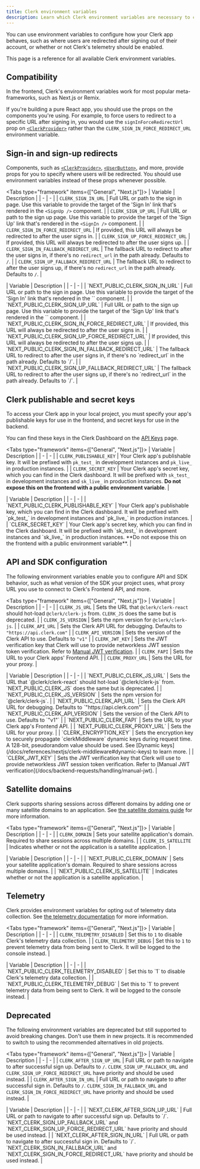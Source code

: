 ```yaml
---
title: Clerk environment variables
description: Learn which Clerk environment variables are necessary to configure your projects.
---
```


You can use environment variables to configure how your Clerk app behaves, such as where users are redirected after signing out of their account, or whether or not Clerk's telemetry should be enabled.

This page is a reference for all available Clerk environment variables.

## Compatibility

In the frontend, Clerk's environment variables work for most popular meta-frameworks, such as Next.js or Remix.

If you're building a pure React app, you should use the props on the components you're using. For example, to force users to redirect to a specific URL after signing in, you would use the `signInForceRedirectUrl` prop on [`<ClerkProvider>`](/docs/components/clerk-provider) rather than the `CLERK_SIGN_IN_FORCE_REDIRECT_URL` environment variable.

## Sign-in and sign-up redirects

Components, such as [`<ClerkProvider>`](/docs/components/clerk-provider), [`<UserButton>`](/docs/components/user/user-button), and more, provide props for you to specify where users will be redirected. You should use environment variables instead of these props whenever possible.

<Tabs type="framework" items={["General", "Next.js"]}>
  <Tab>
    | Variable | Description |
    | - | - |
    | `CLERK_SIGN_IN_URL` | Full URL or path to the sign in page. Use this variable to provide the target of the 'Sign In' link that's rendered in the `<SignUp />` component. |
    | `CLERK_SIGN_UP_URL` | Full URL or path to the sign up page. Use this variable to provide the target of the 'Sign Up' link that's rendered in the `<SignIn />` component. |
    | `CLERK_SIGN_IN_FORCE_REDIRECT_URL` | If provided, this URL will always be redirected to after the user signs in. |
    | `CLERK_SIGN_UP_FORCE_REDIRECT_URL` | If provided, this URL will always be redirected to after the user signs up. |
    | `CLERK_SIGN_IN_FALLBACK_REDIRECT_URL` | The fallback URL to redirect to after the user signs in, if there's no `redirect_url` in the path already. Defaults to `/`. |
    | `CLERK_SIGN_UP_FALLBACK_REDIRECT_URL` | The fallback URL to redirect to after the user signs up, if there's no `redirect_url` in the path already. Defaults to `/`. |
  </Tab>

  <Tab>
    | Variable | Description |
    | - | - |
    | `NEXT_PUBLIC_CLERK_SIGN_IN_URL` | Full URL or path to the sign in page. Use this variable to provide the target of the 'Sign In' link that's rendered in the `<SignUp />` component. |
    | `NEXT_PUBLIC_CLERK_SIGN_UP_URL` | Full URL or path to the sign up page. Use this variable to provide the target of the 'Sign Up' link that's rendered in the `<SignIn />` component. |
    | `NEXT_PUBLIC_CLERK_SIGN_IN_FORCE_REDIRECT_URL` | If provided, this URL will always be redirected to after the user signs in. |
    | `NEXT_PUBLIC_CLERK_SIGN_UP_FORCE_REDIRECT_URL` | If provided, this URL will always be redirected to after the user signs up. |
    | `NEXT_PUBLIC_CLERK_SIGN_IN_FALLBACK_REDIRECT_URL` | The fallback URL to redirect to after the user signs in, if there's no `redirect_url` in the path already. Defaults to `/`. |
    | `NEXT_PUBLIC_CLERK_SIGN_UP_FALLBACK_REDIRECT_URL` | The fallback URL to redirect to after the user signs up, if there's no `redirect_url` in the path already. Defaults to `/`. |
  </Tab>
</Tabs>

## Clerk publishable and secret keys

To access your Clerk app in your local project, you must specify your app's publishable keys for use in the frontend, and secret keys for use in the backend.

You can find these keys in the Clerk Dashboard on the [API Keys](https://dashboard.clerk.com/last-active?path=api-keys) page.

<Tabs type="framework" items={["General", "Next.js"]}>
  <Tab>
    | Variable | Description |
    | - | - |
    | `CLERK_PUBLISHABLE_KEY` | Your Clerk app's publishable key. It will be prefixed with `pk_test_` in development instances and `pk_live_` in production instances. |
    | `CLERK_SECRET_KEY` | Your Clerk app's secret key, which you can find in the Clerk dashboard. It will be prefixed with `sk_test_` in development instances and `sk_live_` in production instances. **Do not expose this on the frontend with a public environment variable**. |
  </Tab>

  <Tab>
    | Variable | Description |
    | - | - |
    | `NEXT_PUBLIC_CLERK_PUBLISHABLE_KEY` | Your Clerk app's publishable key, which you can find in the Clerk dashboard. It will be prefixed with `pk_test_` in development instances and `pk_live_` in production instances. |
    | `CLERK_SECRET_KEY` | Your Clerk app's secret key, which you can find in the Clerk dashboard. It will be prefixed with `sk_test_` in development instances and `sk_live_` in production instances. **Do not expose this on the frontend with a public environment variable**. |
  </Tab>
</Tabs>

## API and SDK configuration

The following environment variables enable you to configure API and SDK behavior, such as what version of the SDK your project uses, what proxy URL you use to connect to Clerk's Frontend API, and more.

<Tabs type="framework" items={["General", "Next.js"]}>
  <Tab>
    | Variable | Description |
    | - | - |
    | `CLERK_JS_URL` | Sets the URL that `@clerk/clerk-react` should hot-load `@clerk/clerk-js` from. `CLERK_JS` does the same but is deprecated. |
    | `CLERK_JS_VERSION` | Sets the npm version for `@clerk/clerk-js`. |
    | `CLERK_API_URL` | Sets the Clerk API URL for debugging. Defaults to `"https://api.clerk.com"` |
    | `CLERK_API_VERSION` | Sets the version of the Clerk API to use. Defaults to `"v1"` |
    | `CLERK_JWT_KEY` | Sets the JWT verification key that Clerk will use to provide networkless JWT session token verification. Refer to [Manual JWT verification](/docs/backend-requests/handling/manual-jwt). |
    | `CLERK_FAPI` | Sets the URL to your Clerk apps' Frontend API. |
    | `CLERK_PROXY_URL` | Sets the URL for your proxy. |
  </Tab>

  <Tab>
    | Variable | Description |
    | - | - |
    | `NEXT_PUBLIC_CLERK_JS_URL` | Sets the URL that `@clerk/clerk-react` should hot-load `@clerk/clerk-js` from. `NEXT_PUBLIC_CLERK_JS` does the same but is deprecated. |
    | `NEXT_PUBLIC_CLERK_JS_VERSION` | Sets the npm version for `@clerk/clerk-js`. |
    | `NEXT_PUBLIC_CLERK_API_URL` | Sets the Clerk API URL for debugging. Defaults to `"https://api.clerk.com"` |
    | `NEXT_PUBLIC_CLERK_API_VERSION` | Sets the version of the Clerk API to use. Defaults to `"v1"` |
    | `NEXT_PUBLIC_CLERK_FAPI` | Sets the URL to your Clerk app's Frontend API. |
    | `NEXT_PUBLIC_CLERK_PROXY_URL` | Sets the URL for your proxy. |
    | `CLERK_ENCRYPTION_KEY` | Sets the encryption key to securely propagate `clerkMiddleware` dynamic keys during request time. A 128-bit, pseudorandom value should be used. See [Dynamic keys](/docs/references/nextjs/clerk-middleware#dynamic-keys) to learn more. |
    | `CLERK_JWT_KEY` | Sets the JWT verification key that Clerk will use to provide networkless JWT session token verification. Refer to [Manual JWT verification](/docs/backend-requests/handling/manual-jwt). |
  </Tab>
</Tabs>

## Satellite domains

Clerk supports sharing sessions across different domains by adding one or many satellite domains to an application. See [the satellite domains guide](/docs/advanced-usage/satellite-domains) for more information.

<Tabs type="framework" items={["General", "Next.js"]}>
  <Tab>
    | Variable | Description |
    | - | - |
    | `CLERK_DOMAIN` | Sets your satellite application's domain. Required to share sessions across multiple domains. |
    | `CLERK_IS_SATELLITE` | Indicates whether or not the application is a satellite application. |
  </Tab>

  <Tab>
    | Variable | Description |
    | - | - |
    | `NEXT_PUBLIC_CLERK_DOMAIN` | Sets your satellite application's domain. Required to share sessions across multiple domains. |
    | `NEXT_PUBLIC_CLERK_IS_SATELLITE` | Indicates whether or not the application is a satellite application. |
  </Tab>
</Tabs>

## Telemetry

Clerk provides environment variables for opting out of telemetry data collection. See [the telemetry documentation](/docs/telemetry) for more information.

<Tabs type="framework" items={["General", "Next.js"]}>
  <Tab>
    | Variable | Description |
    | - | - |
    | `CLERK_TELEMETRY_DISABLED` | Set this to `1` to disable Clerk's telemetry data collection. |
    | `CLERK_TELEMETRY_DEBUG` | Set this to `1` to prevent telemetry data from being sent to Clerk. It will be logged to the console instead. |
  </Tab>

  <Tab>
    | Variable | Description |
    | - | - |
    | `NEXT_PUBLIC_CLERK_TELEMETRY_DISABLED` | Set this to `1` to disable Clerk's telemetry data collection. |
    | `NEXT_PUBLIC_CLERK_TELEMETRY_DEBUG` | Set this to `1` to prevent telemetry data from being sent to Clerk. It will be logged to the console instead. |
  </Tab>
</Tabs>

## Deprecated

The following environment variables are deprecated but still supported to avoid breaking changes. Don't use them in new projects. It is recommended to switch to using the recommended alternatives in old projects.

<Tabs type="framework" items={["General", "Next.js"]}>
  <Tab>
    | Variable | Description |
    | - | - |
    | `CLERK_AFTER_SIGN_UP_URL` | Full URL or path to navigate to after successful sign up. Defaults to `/`. `CLERK_SIGN_UP_FALLBACK_URL` and `CLERK_SIGN_UP_FORCE_REDIRECT_URL` have priority and should be used instead. |
    | `CLERK_AFTER_SIGN_IN_URL` | Full URL or path to navigate to after successful sign in. Defaults to `/`. `CLERK_SIGN_IN_FALLBACK_URL` and `CLERK_SIGN_IN_FORCE_REDIRECT_URL` have priority and should be used instead. |
  </Tab>

  <Tab>
    | Variable | Description |
    | - | - |
    | `NEXT_CLERK_AFTER_SIGN_UP_URL` | Full URL or path to navigate to after successful sign up. Defaults to `/`. `NEXT_CLERK_SIGN_UP_FALLBACK_URL` and `NEXT_CLERK_SIGN_UP_FORCE_REDIRECT_URL` have priority and should be used instead. |
    | `NEXT_CLERK_AFTER_SIGN_IN_URL` | Full URL or path to navigate to after successful sign in. Defaults to `/`. `NEXT_CLERK_SIGN_IN_FALLBACK_URL` and `NEXT_CLERK_SIGN_IN_FORCE_REDIRECT_URL` have priority and should be used instead. |
  </Tab>
</Tabs>
